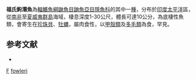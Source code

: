 {{Speciesbox
| taxon = Onuxodon fowleri
| binomial_authority = [[Smith|Smith]], 1955
| status = NE
| status_system = IUCN3.1
| synonyms = *''Jordanicus fowleri''<br /><small>Smith, 1955</small>
}}
'''福氏鉤潛魚'''為[[輻鰭魚綱|輻鰭魚綱]][[鼬魚目|鼬魚目]][[鼬魚亞目|鼬魚亞目]][[隱魚科|隱魚科]]的其中一[[種|種]]，分布於[[印度|印度]][[太平洋|太平洋]]區，從[[南非|南非]]至[[夏威夷群島|夏威夷群島]]海域，棲息深度1-30公尺，體長可達10公分，為底棲性魚類，會寄生在[[珍珠貝|珍珠貝]]、[[牡蠣|牡蠣]]，屬肉食性，以[[甲殼類|甲殼類]]及[[多毛類|多毛類]]為食，罕見。

== 参考文献 ==
{{reflist}}
*{{FishBase_species|genus=Onuxodon|species=fowleri|year=2012|month=7}}

{{魚類小作品}}

{{Taxonbar}}
[[Category:_1955年描述的鱼类|F]]
[[Category:鉤潛魚屬|fowleri]]
